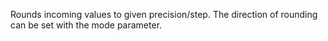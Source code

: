 Rounds incoming values to given precision/step. The direction of rounding can be set with the <span class="highlight">mode</span> parameter.